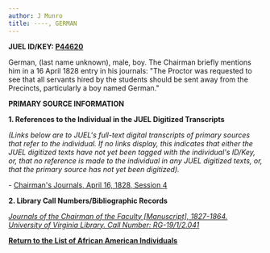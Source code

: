 ```yaml
---
author: J Munro
title: ----, GERMAN
---
```

**JUEL ID/KEY: [P44620](http://juel.iath.virginia.edu/public_person?person=44620#m1 "P44620")**

German, (last name unknown), male, boy. The Chairman briefly mentions him in a 16 April 1828 entry in his journals: "The Proctor was requested to see that all servants hired by the students should be sent away from the Precincts, particularly a boy named German."

**PRIMARY SOURCE INFORMATION** 

**1\. References to the Individual in the JUEL Digitized Transcripts**

_(Links below are to JUEL's full-text digital transcripts of primary sources that refer to the individual. If no links display, this indicates that either the JUEL digitized texts have not yet been tagged with the individual's ID/Key, or, that no reference is made to the individual in any JUEL digitized texts, or, that the primary source has not yet been digitized)._  

\- [Chairman's Journals, April 16, 1828, Session 4](http://juel.iath.virginia.edu/node/343?doc=/juel_display/chairman-journal/Sessions/session-004 "Chairman's Journals")

**2\. Library Call Numbers/Bibliographic Records**

_[](http://search.lib.virginia.edu/catalog/u4005116 "Chairman's Journal")[_Journals of the Chairman of the Faculty_ \[Manuscript\], 1827-1864. University of Virginia Library. Call Number: RG-19/1/2.041](http://search.lib.virginia.edu/catalog/u4005116 "Chairman's Journal")[](http://search.lib.virginia.edu/catalog/u4005116 "Chairman's Journal")_

**[Return to the List of African American Individuals](http://juel.iath.virginia.edu/node/367 "Return to the List of African-American Individuals")**
